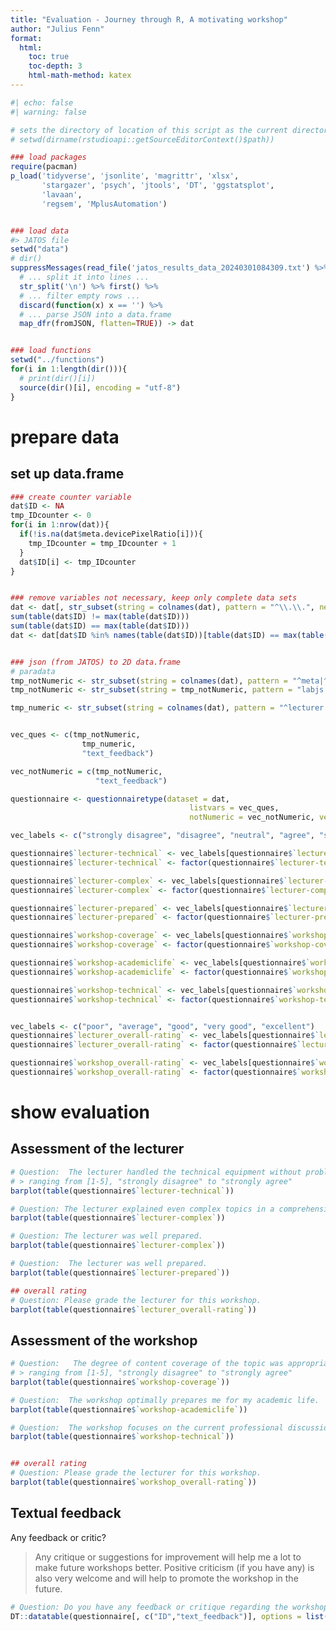 ---
title: "Evaluation - Journey through R, A motivating workshop"
author: "Julius Fenn"
format:
  html:
    toc: true
    toc-depth: 3
    html-math-method: katex
---

```{r}
#| echo: false
#| warning: false

# sets the directory of location of this script as the current directory
# setwd(dirname(rstudioapi::getSourceEditorContext()$path))

### load packages
require(pacman)
p_load('tidyverse', 'jsonlite', 'magrittr', 'xlsx',
       'stargazer', 'psych', 'jtools', 'DT', 'ggstatsplot', 
       'lavaan', 
       'regsem', 'MplusAutomation')


### load data
#> JATOS file
setwd("data")
# dir()
suppressMessages(read_file('jatos_results_data_20240301084309.txt') %>%
  # ... split it into lines ...
  str_split('\n') %>% first() %>%
  # ... filter empty rows ...
  discard(function(x) x == '') %>%
  # ... parse JSON into a data.frame
  map_dfr(fromJSON, flatten=TRUE)) -> dat


### load functions
setwd("../functions")
for(i in 1:length(dir())){
  # print(dir()[i])
  source(dir()[i], encoding = "utf-8")
}
```

# prepare data

## set up data.frame

```{r}
### create counter variable
dat$ID <- NA
tmp_IDcounter <- 0
for(i in 1:nrow(dat)){
  if(!is.na(dat$meta.devicePixelRatio[i])){
    tmp_IDcounter = tmp_IDcounter + 1
  }
  dat$ID[i] <- tmp_IDcounter
}


### remove variables not necessary, keep only complete data sets
dat <- dat[, str_subset(string = colnames(dat), pattern = "^\\.\\.", negate = TRUE)]
sum(table(dat$ID) != max(table(dat$ID)))
sum(table(dat$ID) == max(table(dat$ID)))
dat <- dat[dat$ID %in% names(table(dat$ID))[table(dat$ID) == max(table(dat$ID))],]


### json (from JATOS) to 2D data.frame
# paradata
tmp_notNumeric <- str_subset(string = colnames(dat), pattern = "^meta|^R")
tmp_notNumeric <- str_subset(string = tmp_notNumeric, pattern = "labjs|location", negate = TRUE)

tmp_numeric <- str_subset(string = colnames(dat), pattern = "^lecturer|^workshop")


vec_ques <- c(tmp_notNumeric,
                tmp_numeric,
                "text_feedback")

vec_notNumeric = c(tmp_notNumeric,
                   "text_feedback")

questionnaire <- questionnairetype(dataset = dat, 
                                        listvars = vec_ques, 
                                        notNumeric = vec_notNumeric, verbose = FALSE)

vec_labels <- c("strongly disagree", "disagree", "neutral", "agree", "strongly agree")

questionnaire$`lecturer-technical` <- vec_labels[questionnaire$`lecturer-technical`]
questionnaire$`lecturer-technical` <- factor(questionnaire$`lecturer-technical`, levels = vec_labels)

questionnaire$`lecturer-complex` <- vec_labels[questionnaire$`lecturer-complex`]
questionnaire$`lecturer-complex` <- factor(questionnaire$`lecturer-complex`, levels = vec_labels)

questionnaire$`lecturer-prepared` <- vec_labels[questionnaire$`lecturer-prepared`]
questionnaire$`lecturer-prepared` <- factor(questionnaire$`lecturer-prepared`, levels = vec_labels)

questionnaire$`workshop-coverage` <- vec_labels[questionnaire$`workshop-coverage`]
questionnaire$`workshop-coverage` <- factor(questionnaire$`workshop-coverage`, levels = vec_labels)

questionnaire$`workshop-academiclife` <- vec_labels[questionnaire$`workshop-academiclife`]
questionnaire$`workshop-academiclife` <- factor(questionnaire$`workshop-academiclife`, levels = vec_labels)

questionnaire$`workshop-technical` <- vec_labels[questionnaire$`workshop-technical`]
questionnaire$`workshop-technical` <- factor(questionnaire$`workshop-technical`, levels = vec_labels)


vec_labels <- c("poor", "average", "good", "very good", "excellent")
questionnaire$`lecturer_overall-rating` <- vec_labels[questionnaire$`lecturer_overall-rating`]
questionnaire$`lecturer_overall-rating` <- factor(questionnaire$`lecturer_overall-rating`, levels = vec_labels)

questionnaire$`workshop_overall-rating` <- vec_labels[questionnaire$`workshop_overall-rating`]
questionnaire$`workshop_overall-rating` <- factor(questionnaire$`workshop_overall-rating`, levels = vec_labels)
```

# show evaluation

## Assessment of the lecturer

```{r, message = FALSE}
# Question:  The lecturer handled the technical equipment without problems. 
# > ranging from [1-5], "strongly disagree" to "strongly agree"
barplot(table(questionnaire$`lecturer-technical`))

# Question: The lecturer explained even complex topics in a comprehensible way.
barplot(table(questionnaire$`lecturer-complex`))

# Question: The lecturer was well prepared.
barplot(table(questionnaire$`lecturer-complex`))

# Question:  The lecturer was well prepared. 
barplot(table(questionnaire$`lecturer-prepared`))

## overall rating
# Question: Please grade the lecturer for this workshop.
barplot(table(questionnaire$`lecturer_overall-rating`))
```
## Assessment of the workshop


```{r, message = FALSE}
# Question:   The degree of content coverage of the topic was appropriate. 
# > ranging from [1-5], "strongly disagree" to "strongly agree"
barplot(table(questionnaire$`workshop-coverage`))

# Question:  The workshop optimally prepares me for my academic life. 
barplot(table(questionnaire$`workshop-academiclife`))

# Question:  The workshop focuses on the current professional discussions. 
barplot(table(questionnaire$`workshop-technical`))


## overall rating
# Question: Please grade the lecturer for this workshop.
barplot(table(questionnaire$`workshop_overall-rating`))
```

## Textual feedback

Any feedback or critic?

> Any critique or suggestions for improvement will help me a lot to make future workshops better. Positive criticism (if you have any) is also very welcome and will help to promote the workshop in the future. 

```{r, message = FALSE}
# Question: Do you have any feedback or critique regarding the workshop? 
DT::datatable(questionnaire[, c("ID","text_feedback")], options = list(pageLength = 5)) 
```
